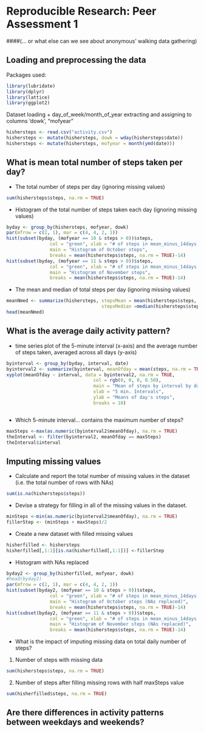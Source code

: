 Reproducible Research: Peer Assessment 1
=========================================
####(... or what else can we see about anonymous' walking data gathering)

## Loading and preprocessing the data
Packages used:
```r
library(lubridate)
library(dplyr)
library(lattice)
library(ggplot2)
```

Dataset loading + 
        day_of_week/month_of_year extracting and assigning to columns 
        'dowk', "mofyear"
```r
hishersteps <- read.csv("activity.csv")
hishersteps <- mutate(hishersteps, dowk = wday(hishersteps$date))
hishersteps <- mutate(hishersteps, mofyear = month(ymd(date))) 
```

## What is mean total number of steps taken per day?

- The total number of steps per day (ignoring missing values)
```r
sum(hishersteps$steps, na.rm = TRUE)
```

- Histogram of the total number of steps taken each day (ignoring missing values)
```r
byday <- group_by(hishersteps, mofyear, dowk)
par(mfrow = c(2, 1), mar = c(4, 4, 2, 1))
hist(subset(byday, (mofyear == 10 & steps > 0))$steps, 
                col = "green", xlab = "# of steps in mean_minus_14days chunks",
                main = "Histogram of October steps", 
                breaks = mean(hishersteps$steps, na.rm = TRUE)-14)
hist(subset(byday, (mofyear == 11 & steps > 0))$steps, 
                col = "green", xlab = "# of steps in mean_minus_14days chunks",
                main = "Histogram of November steps", 
                breaks = mean(hishersteps$steps, na.rm = TRUE)-14)
```

- The mean and median of total steps per day (ignoring missing values)
```r
meanNmed <- summarize(hishersteps, stepsMean = mean(hishersteps$steps, na.rm = TRUE), 
                                   stepsMedian =median(hishersteps$steps, na.rm = TRUE))
head(meanNmed)
```


## What is the average daily activity pattern?
- time series plot of the 5-minute interval (x-axis) and the average number of
steps taken, averaged across all days (y-axis) 
```r
byinterval <- group_by(byday, interval, date)
byinterval2 <- summarize(byinterval, meanOfday = mean(steps, na.rm = TRUE))
xyplot(meanOfday ~ interval, data = byinterval2, na.rm = TRUE, 
                                col = rgb(0, 0, 0, 0.50),
                                main = "Mean of steps by interval by day",
                                xlab = "5 min. Intervals",
                                ylab = "Means of day's steps",
                                breaks = 10)



```

- Which 5-minute interval... contains the maximum number of steps?

```r
maxSteps <-max(as.numeric(byinterval2$meanOfday), na.rm = TRUE)
theInterval <- filter(byinterval2, meanOfday == maxSteps)
theInterval$interval
```

## Imputing missing values
- Calculate and report the total number of missing values in the dataset (i.e. the total number of rows with NAs)
```r
sum(is.na(hishersteps$steps))
```
- Devise a strategy for filling in all of the missing values in the dataset.
```r
minSteps <-min(as.numeric(byinterval2$meanOfday), na.rm = TRUE)
fillerStep <- (minSteps + maxSteps)/2
```
- Create a new dataset with filled missing values
```r
hisherfilled <- hishersteps
hisherfilled[,1:1][is.na(hisherfilled[,1:1])] <-fillerStep
```
- Histogram with NAs replaced
```r
byday2 <- group_by(hisherfilled, mofyear, dowk)
#head(byday2)
par(mfrow = c(2, 1), mar = c(4, 4, 2, 1))
hist(subset(byday2, (mofyear == 10 & steps > 0))$steps, 
                col = "green", xlab = "# of steps in mean_minus_14days chunks",
                main = "Histogram of October steps (NAs replaced)", 
                breaks = mean(hishersteps$steps, na.rm = TRUE)-14)
hist(subset(byday2, (mofyear == 11 & steps > 0))$steps, 
                col = "green", xlab = "# of steps in mean_minus_14days chunks",
                main = "Histogram of November steps (NAs replaced)", 
                breaks = mean(hishersteps$steps, na.rm = TRUE)-14)
```

- What is the impact of imputing missing data on total daily number of steps?
1. Number of steps with missing data
```r
sum(hishersteps$steps, na.rm = TRUE)
```
2. Number of steps after filling missing rows with half maxSteps value
```r
sum(hisherfilled$steps, na.rm = TRUE)
```


## Are there differences in activity patterns between weekdays and weekends?
